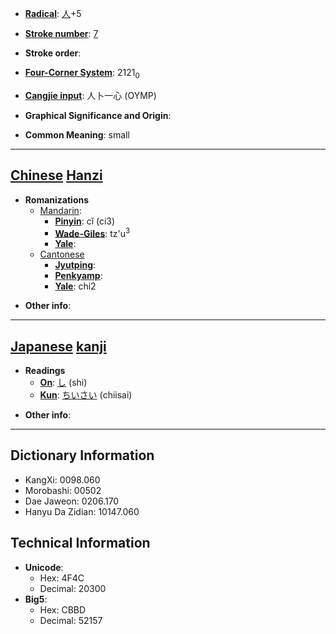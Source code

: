 * '''[[Wiktionary:Chinese radical index| Radical]]''': [[Wiktionary:Chinese radical index 人|人]]+5

* '''[[Wiktionary:Chinese total strokes index|Stroke number]]''': [[Wiktionary:Chinese total strokes index 7|7]]

* '''Stroke order''': 

* '''[[Wiktionary:Chinese four corner index|Four-Corner System]]''': 2121<sub>0</sub>

* '''[[Wiktionary:Chinese Cangjie index|Cangjie input]]''': 人卜一心 (OYMP)

* '''Graphical Significance and Origin''': 

* '''Common Meaning''': small

----

== [[Chinese]] [[Hanzi]] ==

* '''Romanizations'''
** [[Mandarin]]:
*** '''[[Pinyin]]''': cǐ (ci3)
*** '''[[Wade-Giles]]''': tz'u<sup>3</sup>
*** '''[[Yale]]''': 
**[[Cantonese]]
***'''[[Jyutping]]''':
***'''[[Penkyamp]]''': 
***'''[[Yale]]''': chi2

* '''Other info''': 

----

== [[Japanese]] [[kanji]] ==

* '''Readings'''
** '''[[On]]''': [[し]] (shi)
** '''[[Kun]]''': [[ちいさい]] (chiisai)

* '''Other info''':  

----

== Dictionary Information ==

* KangXi: 0098.060
* Morobashi: 00502
* Dae Jaweon: 0206.170
* Hanyu Da Zidian: 10147.060

== Technical Information ==

* '''Unicode''':
** Hex: 4F4C
** Decimal: 20300
* '''Big5''':
** Hex: CBBD
** Decimal: 52157